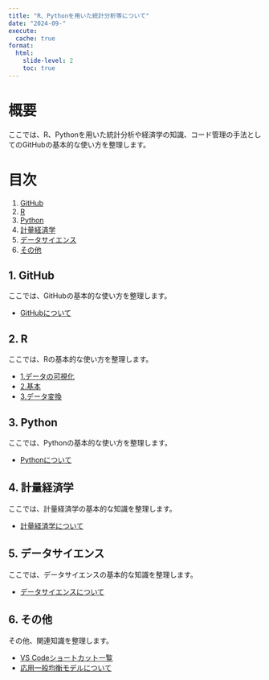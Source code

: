 ```yaml
---
title: "R、Pythonを用いた統計分析等について"
date: "2024-09-"
execute: 
  cache: true
format:
  html: 
    slide-level: 2
    toc: true
---
```


# 概要

ここでは、R、Pythonを用いた統計分析や経済学の知識、コード管理の手法としてのGitHubの基本的な使い方を整理します。

# 目次

1. [GitHub](#1-github)
2. [R](#2-r)
3. [Python](#3-python)
4. [計量経済学](#4-計量経済学)
5. [データサイエンス](#5-データサイエンス)
6. [その他](#6-その他)

## 1. GitHub {#1-github}
ここでは、GitHubの基本的な使い方を整理します。  

- [GitHubについて](git_memo.html)

## 2. R {#2-r}
ここでは、Rの基本的な使い方を整理します。

- [1.データの可視化](1.データの可視化.html)
- [2.基本](2.基本.html)
- [3.データ変換](3.データ変換.html)

## 3. Python {#3-python}
ここでは、Pythonの基本的な使い方を整理します。  

- [Pythonについて](section1.html)

## 4. 計量経済学 {#4-けいりょうけいざいがく}
ここでは、計量経済学の基本的な知識を整理します。  

- [計量経済学について](section1.html)

## 5. データサイエンス {#5-datasaience}
ここでは、データサイエンスの基本的な知識を整理します。  

- [データサイエンスについて](section1.html)

## 6. その他 {#6-その他}
その他、関連知識を整理します。  

- [VS Codeショートカット一覧](shortcut.html) 
- [応用一般均衡モデルについて](section1.html)
